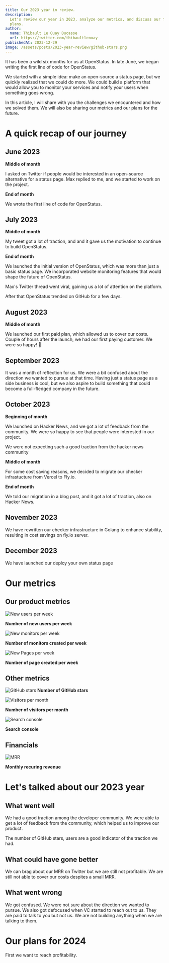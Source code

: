 ```yaml
---
title: Our 2023 year in review.
description:
  Let's review our year in 2023, analyze our metrics, and discuss our future
  plans.
author:
  name: Thibault Le Ouay Ducasse
  url: https://twitter.com/thibaultleouay
publishedAt: 2023-12-29
image: /assets/posts/2023-year-review/github-stars.png
---
```


It has been a wild six months for us at OpenStatus. In late June, we began
writing the first line of code for OpenStatus.

We started with a simple idea: make an open-source a status page, but we quickly
realized that we could do more. We could build a platform that would allow you
to monitor your services and notify your users when something goes wrong.

In this article, I will share with you the challenges we encountered and how we
solved them. We will also be sharing our metrics and our plans for the future.

# A quick recap of our journey

## June 2023

**Middle of month**

I asked on Twitter if people would be interested in an open-source alternative
for a status page. Max replied to me, and we started to work on the project.

**End of month**

We wrote the first line of code for OpenStatus.

## July 2023

**Middle of month**

My tweet got a lot of traction, and and it gave us the motivation to continue to
build OpenStatus.

**End of month**

We launched the initial version of OpenStatus, which was more than just a basic
status page. We incorporated website monitoring features that would shape the
future of OpenStatus.

Max's Twitter thread went viral, gaining us a lot of attention on the platform.

After that OpenStatus trended on GitHub for a few days.

## August 2023

**Middle of month**

We launched our first paid plan, which allowed us to cover our costs. Couple of
hours after the launch, we had our first paying customer. We were so happy! 🎉

## September 2023

It was a month of reflection for us. We were a bit confused about the direction
we wanted to pursue at that time. Having just a status page as a side business
is cool, but we also aspire to build something that could become a full-fledged
company in the future.

## October 2023

**Beginning of month**

We launched on Hacker News, and we got a lot of feedback from the community. We
were so happy to see that people were interested in our project.

We were not expecting such a good traction from the hacker news community

**Middle of month**

For some cost saving reasons, we decided to migrate our checker infrastucture
from Vercel to Fly.io.

**End of month**

We told our migration in a blog post, and it got a lot of traction, also on
Hacker News.

## November 2023

We have rewritten our checker infrastructure in Golang to enhance stability,
resulting in cost savings on fly.io server.

## December 2023

We have launched our deploy your own status page

# Our metrics

## Our product metrics

<Image
  alt="New users per week"
  src="/assets/posts/2023-year-review/users-per-week.png"
  width={650}
  height={575}
/>

**Number of new users per week**

<Image
  alt="New monitors per week"
  src="/assets/posts/2023-year-review/monitors-per-week.png"
  width={650}
  height={575}
/>

**Number of monitors created per week**

<Image
  alt="New Pages per week"
  src="/assets/posts/2023-year-review/pages-per-week.png"
  width={650}
  height={575}
/>

**Number of page created per week**

## Other metrics

<Image
  alt="GitHub stars"
  src="/assets/posts/2023-year-review/github-stars.png"
  width={650}
  height={575}
/>
**Number of GitHub stars**

<Image
  alt="Visitors per month"
  src="/assets/posts/2023-year-review/visitors.png"
  width={650}
  height={575}
/>

**Number of visitors per month**

<Image
  alt="Search console"
  src="/assets/posts/2023-year-review/search-console.png"
  width={650}
  height={575}
/>

**Search console**

## Financials

<Image
  alt="MRR"
  src="/assets/posts/2023-year-review/mrr.png"
  width={650}
  height={575}
/>

**Monthly recuring revenue**

# Let's talked about our 2023 year

## What went well

We had a good traction among the developer community. We were able to get a lot
of feedback from the community, which helped us to improve our product.

The number of GitHub stars, users are a good indicator of the traction we had.

## What could have gone better

We can brag about our MRR on Twitter but we are still not profitable. We are
still not able to cover our costs despites a small MRR.

## What went wrong

We got confused. We were not sure about the direction we wanted to pursue. We
also got defocused when VC started to reach out to us. They are paid to talk to
you but not us. We are not building anything when we are talking to them.

# Our plans for 2024

First we want to reach profitability.
